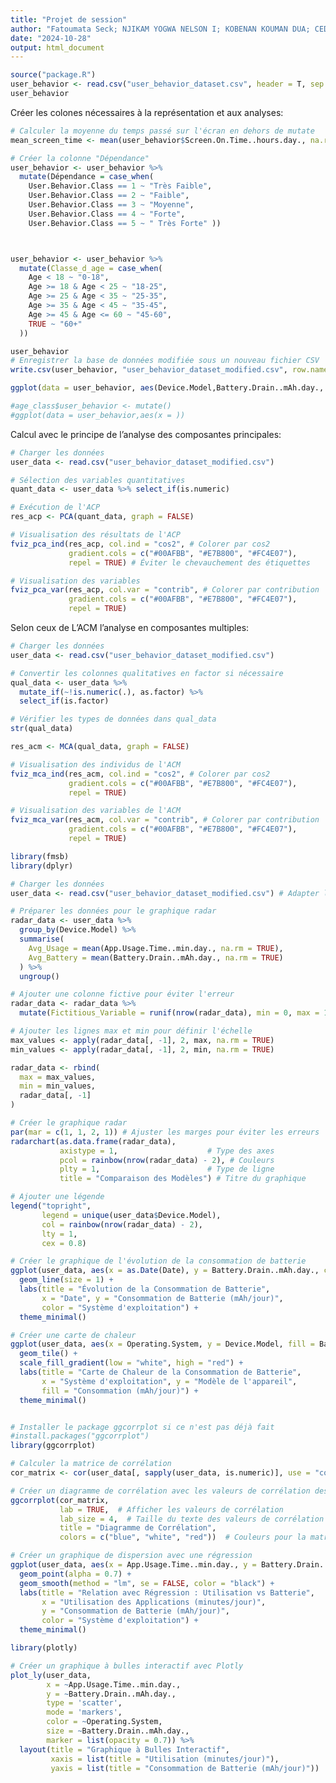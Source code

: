 ```yaml
---
title: "Projet de session"
author: "Fatoumata Seck; NJIKAM YOGWA NELSON I; KOBENAN KOUMAN DUA; CEDRIC KESSAHOU"
date: "2024-10-28"
output: html_document
---
```

```r
source("package.R")
user_behavior <- read.csv("user_behavior_dataset.csv", header = T, sep = ",")
user_behavior
```

Créer les colones nécessaires à la représentation et aux analyses:

```r
# Calculer la moyenne du temps passé sur l'écran en dehors de mutate
mean_screen_time <- mean(user_behavior$Screen.On.Time..hours.day., na.rm = TRUE)

# Créer la colonne "Dépendance"
user_behavior <- user_behavior %>%
  mutate(Dépendance = case_when(
    User.Behavior.Class == 1 ~ "Très Faible",
    User.Behavior.Class == 2 ~ "Faible",
    User.Behavior.Class == 3 ~ "Moyenne",
    User.Behavior.Class == 4 ~ "Forte",
    User.Behavior.Class == 5 ~ " Très Forte" ))



user_behavior <- user_behavior %>%
  mutate(Classe_d_age = case_when(
    Age < 18 ~ "0-18",
    Age >= 18 & Age < 25 ~ "18-25",
    Age >= 25 & Age < 35 ~ "25-35",
    Age >= 35 & Age < 45 ~ "35-45",
    Age >= 45 & Age <= 60 ~ "45-60",
    TRUE ~ "60+"
  ))

user_behavior
# Enregistrer la base de données modifiée sous un nouveau fichier CSV
write.csv(user_behavior, "user_behavior_dataset_modified.csv", row.names = FALSE)
```

```r
ggplot(data = user_behavior, aes(Device.Model,Battery.Drain..mAh.day., fill = Operating.System)) + geom_col()
```


```r
#age_class$user_behavior <- mutate()
#ggplot(data = user_behavior,aes(x = ))
```

Calcul avec le principe de l'analyse des composantes principales:

```r
# Charger les données
user_data <- read.csv("user_behavior_dataset_modified.csv")

# Sélection des variables quantitatives
quant_data <- user_data %>% select_if(is.numeric)

# Exécution de l'ACP
res_acp <- PCA(quant_data, graph = FALSE)

# Visualisation des résultats de l'ACP
fviz_pca_ind(res_acp, col.ind = "cos2", # Colorer par cos2
             gradient.cols = c("#00AFBB", "#E7B800", "#FC4E07"),
             repel = TRUE) # Éviter le chevauchement des étiquettes

# Visualisation des variables
fviz_pca_var(res_acp, col.var = "contrib", # Colorer par contribution
             gradient.cols = c("#00AFBB", "#E7B800", "#FC4E07"),
             repel = TRUE)

```
Selon ceux de L'ACM l'analyse en composantes multiples:

```r
# Charger les données
user_data <- read.csv("user_behavior_dataset_modified.csv")

# Convertir les colonnes qualitatives en factor si nécessaire
qual_data <- user_data %>%
  mutate_if(~!is.numeric(.), as.factor) %>%
  select_if(is.factor)

# Vérifier les types de données dans qual_data
str(qual_data)

res_acm <- MCA(qual_data, graph = FALSE)

# Visualisation des individus de l'ACM
fviz_mca_ind(res_acm, col.ind = "cos2", # Colorer par cos2
             gradient.cols = c("#00AFBB", "#E7B800", "#FC4E07"),
             repel = TRUE)

# Visualisation des variables de l'ACM
fviz_mca_var(res_acm, col.var = "contrib", # Colorer par contribution
             gradient.cols = c("#00AFBB", "#E7B800", "#FC4E07"),
             repel = TRUE)

```



```r
library(fmsb)
library(dplyr)

# Charger les données
user_data <- read.csv("user_behavior_dataset_modified.csv") # Adapter le chemin

# Préparer les données pour le graphique radar
radar_data <- user_data %>%
  group_by(Device.Model) %>%
  summarise(
    Avg_Usage = mean(App.Usage.Time..min.day., na.rm = TRUE),
    Avg_Battery = mean(Battery.Drain..mAh.day., na.rm = TRUE)
  ) %>%
  ungroup()

# Ajouter une colonne fictive pour éviter l'erreur
radar_data <- radar_data %>%
  mutate(Fictitious_Variable = runif(nrow(radar_data), min = 0, max = 1)) # Colonne aléatoire

# Ajouter les lignes max et min pour définir l'échelle
max_values <- apply(radar_data[, -1], 2, max, na.rm = TRUE)
min_values <- apply(radar_data[, -1], 2, min, na.rm = TRUE)

radar_data <- rbind(
  max = max_values,
  min = min_values,
  radar_data[, -1]
)

# Créer le graphique radar
par(mar = c(1, 1, 2, 1)) # Ajuster les marges pour éviter les erreurs
radarchart(as.data.frame(radar_data), 
           axistype = 1,                    # Type des axes
           pcol = rainbow(nrow(radar_data) - 2), # Couleurs
           plty = 1,                        # Type de ligne
           title = "Comparaison des Modèles") # Titre du graphique

# Ajouter une légende
legend("topright", 
       legend = unique(user_data$Device.Model), 
       col = rainbow(nrow(radar_data) - 2), 
       lty = 1, 
       cex = 0.8)


```


```r
# Créer le graphique de l'évolution de la consommation de batterie
ggplot(user_data, aes(x = as.Date(Date), y = Battery.Drain..mAh.day., color = Operating.System)) +
  geom_line(size = 1) +
  labs(title = "Évolution de la Consommation de Batterie",
       x = "Date", y = "Consommation de Batterie (mAh/jour)",
       color = "Système d'exploitation") +
  theme_minimal()

```

```r
# Créer une carte de chaleur
ggplot(user_data, aes(x = Operating.System, y = Device.Model, fill = Battery.Drain..mAh.day.)) +
  geom_tile() +
  scale_fill_gradient(low = "white", high = "red") +
  labs(title = "Carte de Chaleur de la Consommation de Batterie",
       x = "Système d'exploitation", y = "Modèle de l'appareil",
       fill = "Consommation (mAh/jour)") +
  theme_minimal()


# Installer le package ggcorrplot si ce n'est pas déjà fait
#install.packages("ggcorrplot")
library(ggcorrplot)

# Calculer la matrice de corrélation
cor_matrix <- cor(user_data[, sapply(user_data, is.numeric)], use = "complete.obs")

# Créer un diagramme de corrélation avec les valeurs de corrélation dessus
ggcorrplot(cor_matrix, 
           lab = TRUE,  # Afficher les valeurs de corrélation
           lab_size = 4,  # Taille du texte des valeurs de corrélation
           title = "Diagramme de Corrélation", 
           colors = c("blue", "white", "red"))  # Couleurs pour la matrice de corrélation

```

```r
# Créer un graphique de dispersion avec une régression
ggplot(user_data, aes(x = App.Usage.Time..min.day., y = Battery.Drain..mAh.day., color = Operating.System)) +
  geom_point(alpha = 0.7) +
  geom_smooth(method = "lm", se = FALSE, color = "black") +
  labs(title = "Relation avec Régression : Utilisation vs Batterie",
       x = "Utilisation des Applications (minutes/jour)",
       y = "Consommation de Batterie (mAh/jour)",
       color = "Système d'exploitation") +
  theme_minimal()
```


```r
library(plotly)

# Créer un graphique à bulles interactif avec Plotly
plot_ly(user_data, 
        x = ~App.Usage.Time..min.day., 
        y = ~Battery.Drain..mAh.day.,
        type = 'scatter', 
        mode = 'markers',
        color = ~Operating.System, 
        size = ~Battery.Drain..mAh.day.,
        marker = list(opacity = 0.7)) %>%
  layout(title = "Graphique à Bulles Interactif",
         xaxis = list(title = "Utilisation (minutes/jour)"),
         yaxis = list(title = "Consommation de Batterie (mAh/jour)"))
```


```r

```

